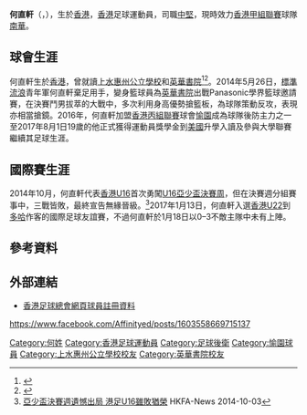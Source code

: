 {{Infobox football biography
| name          = 何直軒 <br> Ho Chik Hin
| image         = 
| image_size    =
| fullname      = 何直軒
| nickname      = 何直
| height        = {{height|m=1.90}}
| birth_date    = {{Birth date and age|1998|1|21|}}
| birth_place   = {{flagicon|HKG}} [[香港|香港]]
| currentclub   = [[南華足球會|南華]]
| clubnumber    = 98
| position      = [[中堅|中堅]]
| youthyears1   = 2013–2015
| youthclubs1   = {{flagicon|HKG}} [[香港流浪足球會|流浪]]
| collegeyears1 = 2017–2021
| college1      = {{flagicon|USA}} {{link-en|密德蘭大學|Midland University}}
| collegecaps1  = 
| collegegoals1 = 
| years1 = 2015–2016
| clubs1 = {{flagicon|HKG}} [[東昇足球隊|東昇]]
| caps1  = 17
| goals1 = 0
| years2 = 2016–2017
| clubs2 = {{flagicon|HKG}} [[愉園體育會|愉園]]
| caps2  = 14
| goals2 = 0
| years3= 2020-2021
| clubs3 = {{flagicon|HKG}} [[車路士足校學校_(香港)|車路士足校學校]]
| caps3  = 10
| goals3 = 0
| years4= 2021-
| clubs4 = {{flagicon|HKG}}[[南華足球會|南華]]
| caps4  = 0
| goals4 = 0

| nationalyears1 = 2013–2014
| nationalteam1  = {{flagicon|HKG}} [[香港17歲以下足球代表隊|香港U16]]
| nationalcaps1  = 6
| nationalgoals1 = 0
| nationalyears2 = 2014–2015
| nationalteam2  = {{flagicon|HKG}} [[香港17歲以下足球代表隊|香港U18]]
| nationalcaps2  = 1
| nationalgoals2 = 0
| nationalyears3 = 2016–2017
| nationalteam3  = {{flagicon|HKG}} [[香港20歲以下足球代表隊|香港U20]]
| nationalcaps3  = 0
| nationalgoals3 = 0
| nationalyears4 = 2017–2019
| nationalteam4  = {{flagicon|HKG}} [[香港奧運足球代表隊|香港U22]]
| nationalcaps4  = 0
| nationalgoals4 = 0
| pcupdate = 
| ntupdate = 
}}

'''何直軒'''（{{lang-en|Ho Chik Hin Taylor}}，{{bd|1998年|1月21日}}），生於[[香港|香港]]，[[香港|香港]]足球運動員，司職[[中堅|中堅]]，現時效力[[香港甲組聯賽|香港甲組聯賽]]球隊[[南華足球會|南華]]。

==球會生涯==
何直軒生於[[香港|香港]]，曾就讀[[上水惠州公立學校|上水惠州公立學校]]和[[英華書院|英華書院]]<ref>{{cite web |url=http://www.waichow.edu.hk/school/download/magazines/0910mag.pdf |title=升中專訊 |last= |first= |date=2010 |website= |publisher=上水惠州公立學校 |access-date=2020-08-28 |quote= |archive-date=2020-12-23 |archive-url=https://web.archive.org/web/20201223045707/http://www.waichow.edu.hk/school/download/magazines/0910mag.pdf |dead-url=no }}</ref><ref>{{cite news | title=何直軒棄足用手 | url=http://the-sun.on.cc/cnt/sport/20140526/00514_014.html | page= | publisher=太陽報 | date=2014-05-26| accessdate=2020-08-28|quote= }}</ref>。2014年5月26日，[[香港流浪足球會|標準流浪]]青年軍何直軒棄足用手，變身籃球員為[[英華書院|英華書院]]出戰Panasonic學界籃球邀請賽，在決賽鬥男拔萃的大戰中，多次利用身高優勢搶籃板，為球隊策動反攻，表現亦相當搶鏡。2016年，何直軒加盟[[香港丙組聯賽|香港丙組聯賽]]球會[[愉園體育會|愉園]]成為球隊後防主力之一至2017年8月1日19歲的他正式獲得運動員獎學金到[[美國|美國]]升學入讀{{link-en|密德蘭大學|Midland University}}及參與大學聯賽繼續其足球生涯。

==國際賽生涯==
2014年10月，何直軒代表[[香港17歲以下足球代表隊|香港U16]]首次勇闖[[2014年亞足聯U16少年錦標賽|U16亞少盃決賽周]]，但在決賽週分組賽事中，三戰皆敗，最終宣告無緣晉級。<ref>[https://www.hkfa.com/news_details/12123 亞少盃決賽週遺憾出局 港足U16雖敗猶榮] {{Wayback|url=https://www.hkfa.com/news_details/12123 |date=20170305063314 }} HKFA-News 2014-10-03</ref>2017年1月13日，何直軒入選[[香港奧運足球代表隊|香港U22]]到[[多哈|多哈]]作客{{link-en|卡塔爾U23|Qatar national under-23 football team}}的國際足球友誼賽，不過何直軒於1月18日以0–3不敵主隊{{link-en|卡塔爾U23|Qatar national under-23 football team}}中未有上陣。

==參考資料==
{{Reflist}}

==外部連結==
*[https://www.hkfa.com/ch/club/21/detail?player=12850#gotab 香港足球總會網頁球員註冊資料] {{Wayback|url=https://www.hkfa.com/ch/club/21/detail?player=12850#gotab |date=20170624065119 }}
https://www.facebook.com/Affinityed/posts/1603558669715137 {{Wayback|url=https://www.facebook.com/Affinityed/posts/1603558669715137 |date=20190312204847 }}

{{DEFAULTSORT:Ho Chik Hin}}
[[Category:何姓|Category:何姓]]
[[Category:香港足球運動員|Category:香港足球運動員]]
[[Category:足球後衛|Category:足球後衛]]
[[Category:愉園球員|Category:愉園球員]]
[[Category:上水惠州公立學校校友|Category:上水惠州公立學校校友]]
[[Category:英華書院校友|Category:英華書院校友]]